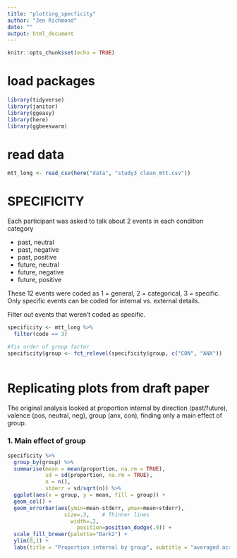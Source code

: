 ```yaml
---
title: "plotting_specficity"
author: "Jen Richmond"
date: ""
output: html_document
---
```


```r
knitr::opts_chunk$set(echo = TRUE)
```

# load packages

```r
library(tidyverse)
library(janitor)
library(ggeasy)
library(here)
library(ggbeeswarm)
```

# read data

```r
mtt_long <- read_csv(here("data", "study3_clean_mtt.csv"))
```

# SPECIFICITY

Each participant was asked to talk about 2 events in each condition category

- past, neutral
- past, negative
- past, positive
- future, neutral
- future, negative
- future, positive

These 12 events were coded as 1 = general, 2 = categorical, 3 = specific. Only specific events can be coded for internal vs. external details. 

Filter out events that weren't coded as specific.

```r
specificity <- mtt_long %>%
  filter(code == 3)

#fix order of group factor
specificity$group <- fct_relevel(specificity$group, c("CON", "ANX"))
                                                     
```

# Replicating plots from draft paper

The original analysis looked at proportion internal by direction (past/future), valence (pos, neutral, neg), group (anx, con), finding only a main effect of group.  

### 1. Main effect of group 

```r
specificity %>%
  group_by(group) %>%
  summarise(mean = mean(proportion, na.rm = TRUE), 
            sd = sd(proportion, na.rm = TRUE), 
            n = n(), 
            stderr = sd/sqrt(n)) %>%
  ggplot(aes(x = group, y = mean, fill = group)) +
  geom_col() +
  geom_errorbar(aes(ymin=mean-stderr, ymax=mean+stderr),
                  size=.3,    # Thinner lines
                    width=.2,
                      position=position_dodge(.9)) +
  scale_fill_brewer(palette="Dark2") +
  ylim(0,1) +
  labs(title = "Proportion internal by group", subtitle = "averaged across valence and direction")
```

